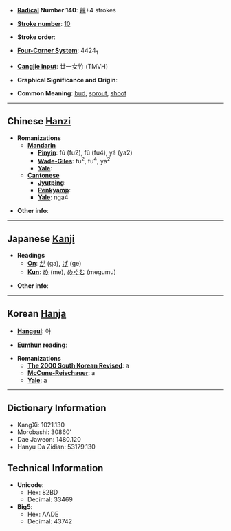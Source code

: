 * '''[[Wiktionary:Chinese radical index| Radical]] Number 140''': [[Wiktionary:Chinese radical index 艸|艸]]+4 strokes

* '''[[Wiktionary:Chinese total strokes index|Stroke number]]''': [[Wiktionary:Chinese total strokes index 10|10]]

* '''Stroke order''': 

* '''[[Wiktionary:Chinese four corner index|Four-Corner System]]''': 4424<sub>1</sub>

* '''[[Wiktionary:Chinese Cangjie index|Cangjie input]]''': 廿一女竹 (TMVH)

* '''Graphical Significance and Origin''': 

* '''Common Meaning''': [[bud]], [[sprout]], [[shoot]]

----

== Chinese [[Hanzi]] ==

* '''Romanizations'''
** '''[[Mandarin]]'''
*** '''[[Pinyin]]''': fú (fu2), fù (fu4), yá (ya2)
*** '''[[Wade-Giles]]''': fu<sup>2</sup>, fu<sup>4</sup>, ya<sup>2</sup>
*** '''[[Yale]]''': 
** '''[[Cantonese]]'''
*** '''[[Jyutping]]''':
*** '''[[Penkyamp]]''': 
*** '''[[Yale]]''': nga4

* '''Other info''': 

----

== Japanese [[Kanji]] ==

* '''Readings'''
** '''[[On]]''': [[が]] (ga), [[げ]] (ge)
** '''[[Kun]]''': [[め]] (me), [[めぐむ]] (megumu)

* '''Other info''':  

----

== Korean [[Hanja]] ==

* '''[[Hangeul]]''': 아

* '''[[Eumhun]] reading''': 

* '''Romanizations'''
** '''[[The 2000 South Korean Revised Romanization|The 2000 South Korean Revised]]''': a
** '''[[McCune-Reischauer]]''': a
** '''[[Yale]]''': a

----

== Dictionary Information ==

* KangXi: 1021.130
* Morobashi: 30860'
* Dae Jaweon: 1480.120
* Hanyu Da Zidian: 53179.130

== Technical Information ==

* '''Unicode''':
** Hex: 82BD
** Decimal: 33469
* '''Big5''':
** Hex: AADE
** Decimal: 43742